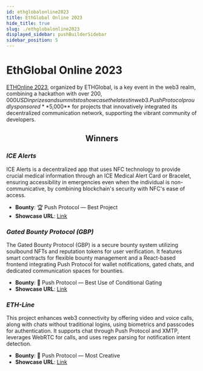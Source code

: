 ```yaml
---
id: ethglobalonline2023
title: EthGlobal Online 2023
hide_title: true
slug: ./ethglobalonline2023
displayed_sidebar: pushBuilderSidebar
sidebar_position: 5
---
```


# EthGlobal Online 2023

[ETHOnline 2023](https://ethglobal.com/events/ethonline2023), organized by ETHGlobal, is a key event in the web3 realm, combining a hackathon with over $200,000 USD in prizes and summits to showcase the latest in web3. Push Protocol proudly sponsored **$5,000** for projects that innovatively integrated its decentralized communication network, supporting the vibrant community of developers.

<h2 align="center">Winners</h2>

### _ICE Alerts_

ICE Alerts is a decentralized app that uses NFC technology to provide crucial medical information through an ICE Medical Alert Card or Bracelet, ensuring accessibility in emergencies even when the individual is non-communicative, by combining blockchain's security with NFC's ease of access.

- **Bounty**: 🏆 Push Protocol — Best Project
- **Showcase URL**: [Link](https://ethglobal.com/showcase/ice-alerts-49tib)

### _Gated Bounty Protocol (GBP)_

The Gated Bounty Protocol (GBP) is a secure bounty system utilizing soulbound NFTs and reputation tokens for user verification. It features smart contracts for flexible bounty management and a React-based frontend integrating Push Protocol for wallet notifications, gated chats, and dedicated communication spaces for bounties.

- **Bounty**: 💬 Push Protocol — Best Use of Conditional Gating
- **Showcase URL**: [Link](https://ethglobal.com/showcase/gbp-pco19)

### _ETH-Line_

This project enhances web3 connectivity by offering video and voice calls, along with chats without traditional logins, using biometrics and passcodes for authentication. It supports chat through Push Protocol and XMTP, leverages WebRTC for calls, and uses regex parsing for notification intent detection.

- **Bounty**: 🌟 Push Protocol — Most Creative
- **Showcase URL**: [Link](https://ethglobal.com/showcase/eth-line-ygmy8)
